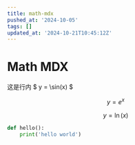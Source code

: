 ```yaml
---
title: math-mdx
pushed_at: '2024-10-05'
tags: []
updated_at: '2024-10-21T10:45:12Z'
---
```


# Math MDX

这是行内 $ y = \sin(x) $

$$
y = e^x
$$
```math
y = \ln(x)
```
```py
def hello():
    print('hello world')
```
